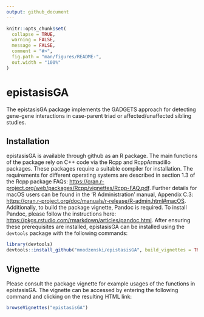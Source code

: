 ```yaml
---
output: github_document
---
```


<!-- README.md is generated from README.Rmd. Please edit that file -->

```r
knitr::opts_chunk$set(
  collapse = TRUE,
  warning = FALSE, 
  message = FALSE,
  comment = "#>",
  fig.path = "man/figures/README-",
  out.width = "100%"
)
```

# epistasisGA

<!-- badges: start -->
<!-- badges: end -->

The epistasisGA package implements the GADGETS approach for detecting gene-gene interactions in case-parent triad or affected/unaffected sibling studies.

## Installation

epistasisGA is available through github as an R package. The main functions of the package rely on C++ code via the Rcpp and RcppArmadillo packages. These packages require a suitable compiler for installation. The requirements for different operating systems are described in section 1.3 of the Rcpp package FAQs: [https://cran.r-project.org/web/packages/Rcpp/vignettes/Rcpp-FAQ.pdf](https://cran.r-project.org/web/packages/Rcpp/vignettes/Rcpp-FAQ.pdf). Further details for macOS users can be found in the 'R Administration' manual, Appendix C.3: [https://cran.r-project.org/doc/manuals/r-release/R-admin.html#macOS](https://cran.r-project.org/doc/manuals/r-release/R-admin.html#macOS). Additionally, to build the package vignette, Pandoc is required. To install Pandoc, please follow the instructions here: [https://pkgs.rstudio.com/rmarkdown/articles/pandoc.html](https://pkgs.rstudio.com/rmarkdown/articles/pandoc.html). After ensuring these prerequisites are installed, epistasisGA can be installed using the `devtools` package with the following commands:

```r
library(devtools)
devtools::install_github("mnodzenski/epistasisGA", build_vignettes = TRUE, dependencies = TRUE)
```

## Vignette 

Please consult the package vignette for example usages of the functions in epistasisGA. The vignette can be accessed by entering the following command and clicking on the resulting HTML link:

```r
browseVignettes("epistasisGA")
```

